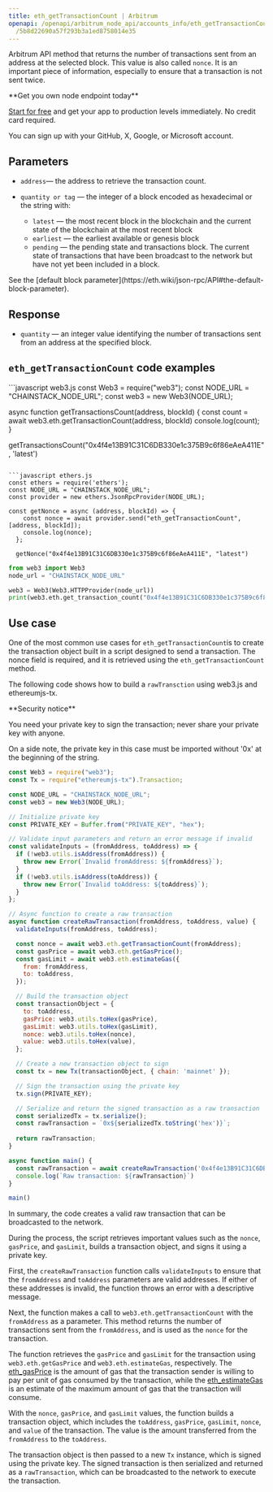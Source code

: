 ```yaml
---
title: eth_getTransactionCount | Arbitrum
openapi: /openapi/arbitrum_node_api/accounts_info/eth_getTransactionCount.json POST
  /5b8d22690a57f293b3a1ed8758014e35
---
```


Arbitrum API method that returns the number of transactions sent from an address at the selected block. This value is also called `nonce`. It is an important piece of information, especially to ensure that a transaction is not sent twice.

<Check>
**Get you own node endpoint today**

[Start for free](https://console.chainstack.com/) and get your app to production levels immediately. No credit card required.

You can sign up with your GitHub, X, Google, or Microsoft account.
</Check>


## Parameters

* `address`— the address to retrieve the transaction count.
* `quantity or tag` — the integer of a block encoded as hexadecimal or the string with:

  + `latest` — the most recent block in the blockchain and the current state of the blockchain at the most recent block
  + `earliest` — the earliest available or genesis block
  + `pending` — the pending state and transactions block. The current state of transactions that have been broadcast to the network but have not yet been included in a block.

<Note>
See the [default block parameter](https://eth.wiki/json-rpc/API#the-default-block-parameter).
</Note>


## Response

* `quantity` — an integer value identifying the number of transactions sent from an address at the specified block.

## `eth_getTransactionCount` code examples

<CodeGroup>
```javascript web3.js
const Web3 = require("web3");
const NODE_URL = "CHAINSTACK_NODE_URL";
const web3 = new Web3(NODE_URL);

async function getTransactionsCount(address, blockId) {
  const count = await web3.eth.getTransactionCount(address, blockId)
  console.log(count);
}

getTransactionsCount("0x4f4e13B91C31C6DB330e1c375B9c6f86eAeA411E", 'latest')
```

```javascript ethers.js
const ethers = require('ethers');
const NODE_URL = "CHAINSTACK_NODE_URL";
const provider = new ethers.JsonRpcProvider(NODE_URL);

const getNonce = async (address, blockId) => {
    const nonce = await provider.send("eth_getTransactionCount", [address, blockId]);
    console.log(nonce);
  };

  getNonce("0x4f4e13B91C31C6DB330e1c375B9c6f86eAeA411E", "latest")
```

```python web3.py
from web3 import Web3  
node_url = "CHAINSTACK_NODE_URL" 

web3 = Web3(Web3.HTTPProvider(node_url)) 
print(web3.eth.get_transaction_count("0x4f4e13B91C31C6DB330e1c375B9c6f86eAeA411E", "latest")) 
```
</CodeGroup>


## Use case

One of the most common use cases for `eth_getTransactionCount`is to create the transaction object built in a script designed to send a transaction. The nonce field is required, and it is retrieved using the `eth_getTransactionCount` method.

The following code shows how to build a `rawTransction` using web3.js and ethereumjs-tx.

<Warning>
**Security notice**

You need your private key to sign the transaction; never share your private key with anyone.

On a side note, the private key in this case must be imported without '0x' at the beginning of the string.
</Warning>

```javascript index.js
const Web3 = require("web3");
const Tx = require("ethereumjs-tx").Transaction;

const NODE_URL = "CHAINSTACK_NODE_URL";
const web3 = new Web3(NODE_URL);

// Initialize private key
const PRIVATE_KEY = Buffer.from("PRIVATE_KEY", "hex");

// Validate input parameters and return an error message if invalid
const validateInputs = (fromAddress, toAddress) => {
  if (!web3.utils.isAddress(fromAddress)) {
    throw new Error(`Invalid fromAddress: ${fromAddress}`);
  }
  if (!web3.utils.isAddress(toAddress)) {
    throw new Error(`Invalid toAddress: ${toAddress}`);
  }
};

// Async function to create a raw transaction
async function createRawTransaction(fromAddress, toAddress, value) {
  validateInputs(fromAddress, toAddress);

  const nonce = await web3.eth.getTransactionCount(fromAddress);
  const gasPrice = await web3.eth.getGasPrice();
  const gasLimit = await web3.eth.estimateGas({
    from: fromAddress,
    to: toAddress,
  });

  // Build the transaction object
  const transactionObject = {
    to: toAddress,
    gasPrice: web3.utils.toHex(gasPrice),
    gasLimit: web3.utils.toHex(gasLimit),
    nonce: web3.utils.toHex(nonce),
    value: web3.utils.toHex(value),
  };

  // Create a new transaction object to sign
  const tx = new Tx(transactionObject, { chain: 'mainnet' });

  // Sign the transaction using the private key
  tx.sign(PRIVATE_KEY);

  // Serialize and return the signed transaction as a raw transaction
  const serializedTx = tx.serialize();
  const rawTransaction = `0x${serializedTx.toString('hex')}`;
  
  return rawTransaction;
}

async function main() {
  const rawTransaction = await createRawTransaction('0x4f4e13B91C31C6DB330e1c375B9c6f86eAeA411E', "0xe341b2f448eb190495ed4a89c01f20078b26b0f6" , "100000000000000")
  console.log(`Raw transaction: ${rawTransaction}`)
}

main()
```


In summary, the code creates a valid raw transaction that can be broadcasted to the network.

During the process, the script retrieves important values such as the `nonce`, `gasPrice`, and `gasLimit`, builds a transaction object, and signs it using a private key.

First, the `createRawTransaction` function calls `validateInputs` to ensure that the `fromAddress` and `toAddress` parameters are valid addresses. If either of these addresses is invalid, the function throws an error with a descriptive message.

Next, the function makes a call to `web3.eth.getTransactionCount` with the `fromAddress` as a parameter. This method returns the number of transactions sent from the `fromAddress`, and is used as the `nonce` for the transaction.

The function retrieves the `gasPrice` and `gasLimit` for the transaction using `web3.eth.getGasPrice` and `web3.eth.estimateGas`, respectively. The [eth\_gasPrice](/reference/gasprice) is the amount of gas that the transaction sender is willing to pay per unit of gas consumed by the transaction, while the [eth\_estimateGas](/reference/arbitrum-estimategas) is an estimate of the maximum amount of gas that the transaction will consume.

With the `nonce`, `gasPrice`, and `gasLimit` values, the function builds a transaction object, which includes the `toAddress`, `gasPrice`, `gasLimit`, `nonce`, and `value` of the transaction. The value is the amount transferred from the `fromAddress` to the `toAddress`.

The transaction object is then passed to a new `Tx` instance, which is signed using the private key. The signed transaction is then serialized and returned as a `rawTransaction`, which can be broadcasted to the network to execute the transaction.
